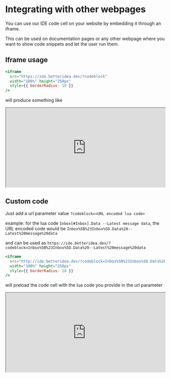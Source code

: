 # Integrating with other webpages

You can use our IDE code cell on your website by embedding it through an iframe.

This can be used on documentation pages or any other webpage where you want to show code snippets and let the user run them.

## Iframe usage

```jsx
<iframe 
  src="https://ide.betteridea.dev/?codeblock" 
  width="100%" height="250px" 
  style={{ borderRadius: 10 }} 
/>
```

will produce something like

<iframe src="https://ide.betteridea.dev/?codeblock" width="100%" height="250px" style={{borderRadius:10}}></iframe>

## Custom code

Just add a url parameter value `?codeblock=<URL encoded lua code>`

example: for the lua code `Inbox[#Inbox].Data --Latest message data`, the URL encoded code would be `Inbox%5B%23Inbox%5D.Data%20--Latest%20message%20data`

and can be used as `https://ide.betteridea.dev/?codeblock=Inbox%5B%23Inbox%5D.Data%20--Latest%20message%20data`

```jsx
<iframe 
  src="http://ide.betteridea.dev/?codeblock=Inbox%5B%23Inbox%5D.Data%20--Latest%20message%20data"
  width="100%" height="250px"
  style={{ borderRadius: 10 }} 
/>
```

will preload the code cell with the lua code you provide in the url parameter

<iframe
  id="last-msg"
  src="http://localhost:5173/?codeblock=Inbox%5B%23Inbox%5D.Data%20--Latest%20message%20data"
  width="100%" height="250px"
  style={{borderRadius:10}}
/>

---

## Running lua from external call

You can execute the code cell from an external button click or any event by sending a message to the iframe.

Add a unique id to the iframe and use a querySelector to get the iframe and then call `contentWindow.postMessage` with `{action: "run"}` and target origin as `https://ide.betteridea.dev`

```jsx
<iframe 
  id="adder"
  src="http://ide.betteridea.dev/?codeblock=1%2B1"
  width="100%" height="250px"
  style={{ borderRadius: 10 }} 
/>
```

```jsx
<button
  onClick={() => {
    const iframe = document.querySelector("#adder");
    iframe.contentWindow.postMessage({ action: "run" }, "https://ide.betteridea.dev");
  }}
>
  run 1+1
</button>
```

This button will run the code cell which has the id `adder`
